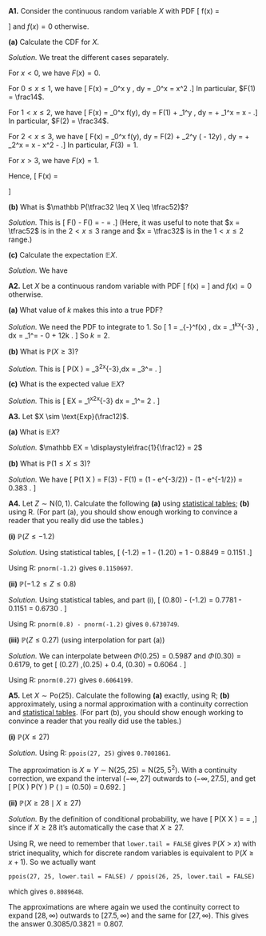 ::::: {.myq}
**A1.** Consider the continuous random variable $X$ with PDF
\[ f(x) = \begin{cases} \tfrac12x & \text{for $0 \leq x \leq 1$} \\ 
                        \tfrac12 & \text{for $1 < x \leq 2$} \\
                        \tfrac32 - \tfrac12x & \text{for $2 < x \leq 3$} \end{cases} \]
and $f(x) = 0$ otherwise.

:::: {.subq}
**(a)** Calculate the CDF for $X$.

::: {.myanswers data-latex=""}
*Solution.* We treat the different cases separately.

For $x < 0$, we have $F(x) = 0$.

For $0 \leq x \leq 1$, we have
\[ F(x) = \int_0^x \tfrac12 y \, \mathrm dy = \left[\tfrac14y^2\right]_0^x = \tfrac14 x^2 .\]
In particular, $F(1) = \frac14$.

For $1 < x \leq 2$, we have
\[ F(x) = \int_0^x f(y)\, \mathrm dy = F(1) + \int_1^y \tfrac12 \, \mathrm dy = \tfrac14 + \left[ \tfrac 12 y\right]_1^x = \tfrac12 x - \tfrac14 .\]
In particular, $F(2) = \frac34$.

For $2 < x \leq 3$, we have
\[ F(x) = \int_0^x f(y)\, \mathrm dy = F(2) + \int_2^y \left(\tfrac32 - \tfrac12y\right) \, \mathrm dy = \tfrac34 + \left[ \tfrac 32 y - \tfrac14 y^2\right]_2^x = \tfrac32 x - \tfrac14 x^2 - \tfrac 54 .\]
In particular, $F(3) = 1$.

For $x > 3$, we have $F(x) = 1$.

Hence,
\[ F(x) = \begin{cases}
0 & \text{for $x < 0$} \\
\tfrac14 x^2 & \text{for $0 \leq x \leq 1$} \\
\tfrac12 x - \tfrac14 & \text{for $1 < x \leq 2$} \\
\tfrac32 x - \tfrac14 x^2 - \tfrac 54 & \text{for $2 < x \leq 3$} \\
1 & \text{for $x > 3$.}
\end{cases}
\]
:::
::::

:::: {.subq}
**(b)** What is $\mathbb P(\tfrac32 \leq X \leq \tfrac52)$?

::: {.myanswers data-latex=""}
*Solution.* This is
\[ F\big(\tfrac52\big) - F\big(\tfrac32\big) = \tfrac{15}{16} - \tfrac12 = \tfrac{5}{16} .\]
(Here, it was useful to note that $x = \tfrac52$ is in the $2 < x \leq 3$ range and $x = \tfrac32$ is in the $1 < x \leq 2$ range.)
:::
::::

:::: {.subq}
**(c)** Calculate the expectation $\mathbb EX$.

::: {.myanswers data-latex=""}
*Solution.*
We have
\begin{align*}
\mathbb EX &= \int_{-\infty}^{\infty} x\,f(x)\, \mathrm dx \\
  &= \int_0^1 x\times\tfrac12x\, \mathrm dx + \int_1^2 x \times \tfrac12 \, \mathrm dx + \int_2^3 x \times \left(\tfrac32 - \tfrac12 x\right)\, \mathrm dx \\
  &= \left[\tfrac16 x^3 \right]_0^1 + \left[\tfrac14 x^2 \right]_1^2 + \left[\tfrac34 x^2 - \tfrac16 x^3 \right]_2^3 \\
  &= \tfrac16 - 0 + 1 - \tfrac14 + \tfrac94 - \tfrac53 \\
  &= \tfrac32 .
\end{align*}
:::
::::
:::::

::::: {.myq}
**A2.** Let $X$ be a continuous random variable with PDF
\[ f(x) = \frac{k}{x^3} \qquad \text{for $x \geq 1$} \]
and $f(x) = 0$ otherwise.

:::: {.subq}
**(a)** What value of $k$ makes this into a true PDF?

::: {.myanswers data-latex=""}
*Solution.* We need the PDF to integrate to 1. So
\[ 1 = \int_{-\infty}^\infty f(x) \, \mathrm dx = \int_1^\infty kx^{-3} \, \mathrm dx = \left[-\tfrac 12 kx^{-2}\right]_1^\infty = - 0 + \tfrac12k . \]
So $k = 2$.
:::
::::

:::: {.subq}
**(b)** What is $\mathbb P(X \geq 3)$?

::: {.myanswers data-latex=""}
*Solution.*  This is
\[ \mathbb P(X \geq 3) = \int_3^\infty 2x^{-3}\,\mathrm dx = \left[-x^{-2}\right]_3^\infty = \tfrac19 .  \]
:::
::::

:::: {.subq}
**(c)** What is the expected value $\mathbb EX$?

::: {.myanswers data-latex=""}
*Solution.* This is
\[ \mathbb EX = \int_1^\infty x\times 2x^{-3} \mathrm dx = \left[2x^{-1}\right]_1^\infty = 2 . \]
:::
::::
:::::

::::: {.myq}
**A3.** Let $X \sim \text{Exp}(\frac12)$.

:::: {.subq}
**(a)** What is $\mathbb EX$?

::: {.myanswers data-latex=""}
*Solution.* $\mathbb EX = \displaystyle\frac{1}{\frac12} = 2$
:::
::::

:::: {.subq}
**(b)** What is $\mathbb P(1 \leq X \leq 3)$?

::: {.myanswers data-latex=""}
*Solution.* We have
\[ \mathbb P(1 \leq X \leq 3) = F(3) - F(1) = (1 - \mathrm e^{-3/2}) - (1 - \mathrm e^{-1/2}) = 0.383 . \]
:::
::::
:::::

::::: {.myq}
**A4.** Let $Z \sim \mathrm{N}(0,1)$. Calculate the following **(a)** using [statistical tables](https://mpaldridge.github.io/math1710/stat-tab.pdf); **(b)** using R. (For part (a), you should show enough working to convince a reader that you really did use the tables.)

:::: {.subq}
**(i)** $\mathbb P(Z \leq -1.2)$

::: {.myanswers data-latex=""}
*Solution.* Using statistical tables,
\[ \Phi(-1.2) = 1 - \Phi(1.20) = 1 - 0.8849 = 0.1151 .\]

Using R: `pnorm(-1.2)` gives `0.1150697`.
:::
::::

::::  {.subq}
**(ii)** $\mathbb P(-1.2 \leq Z \leq 0.8)$

::: {.myanswers data-latex=""}
*Solution.* Using statistical tables, and part (i),
\[ \Phi(0.80) - \Phi(-1.2) = 0.7781 - 0.1151 = 0.6730 . \]

Using R: `pnorm(0.8) - pnorm(-1.2)` gives `0.6730749`.
:::
::::

:::: {.subq}
**(iii)** $\mathbb P(Z \leq 0.27)$ (using interpolation for part (a))

::: {.myanswers data-latex=""}
*Solution.* We can interpolate between $\Phi(0.25) = 0.5987$ and $\Phi(0.30) = 0.6179$, to get
\[ \Phi(0.27) \approx 0.6 \,\Phi(0.25) + 0.4\, \Phi(0.30) = 0.6064 . \]

Using R: `pnorm(0.27)` gives `0.6064199`.
:::
::::
:::::

::::: {.myq}
**A5.** Let $X \sim \mathrm{Po}(25)$. Calculate the following **(a)** exactly, using R; **(b)** approximately, using a normal approximation with a continuity correction and [statistical tables](https://mpaldridge.github.io/math1710/stat-tab.pdf). (For part (b), you should show enough working to convince a reader that you really did use the tables.)

:::: {.subq}
**(i)** $\mathbb P(X \leq 27)$

::: {.myanswers data-latex=""}
*Solution.*
Using R: `ppois(27, 25)` gives `0.7001861`.

The approximation is $X \approx Y \sim \mathrm N(25, 25) = \mathrm{N}(25, 5^2)$. With a continuity correction, we expand the interval $(-\infty,27]$ outwards to $(-\infty, 27.5]$, and get
\[ \mathbb P(X \leq 27) \approx \mathbb P(Y \leq 27.5) \approx \mathbb P \left(\frac{Y - 25}{5} \leq \frac{27.5 - 25}{5}\right) = \Phi(0.50) = 0.692. \]
:::
::::

::::  {.subq}
**(ii)** $\mathbb P(X \geq 28 \mid X \geq 27)$

::: {.myanswers data-latex=""}
*Solution.*
By the definition of conditional probability, we have
\[ \mathbb P(X \geq 28 \mid X \geq 27) =  \frac{\mathbb P(X \geq 28 \text{ and } X \geq 27)}{\mathbb P(X \geq 27)} = \frac{\mathbb P(X \geq 28)}{\mathbb P(X \geq 27)} ,\]
since if $X \geq 28$ it's automatically the case that $X \geq 27$.

Using R, we need to remember that `lower.tail = FALSE` gives $\mathbb P(X > x)$ with strict inequality, which for discrete random variables is equivalent to $\mathbb P(X \geq x +1)$. So we actually want

`ppois(27, 25, lower.tail = FALSE) / ppois(26, 25, lower.tail = FALSE)`

which gives `0.8089648`.

The approximations are
\begin{align*}
\mathbb P(Z \geq 28) &\approx \mathbb P(Y \geq 27.5) = 1 - \Phi(0.50) = 0.3085 \\
\mathbb P(Z \geq 27) &\approx \mathbb P(Y \geq 26.5) = 1 - \Phi(0.30) = 0.3821 ,
\end{align*}
where again we used the continuity correct to expand $[28,\infty)$ outwards to $[27.5,\infty)$ and the same for $[27,\infty)$. This
gives the answer $0.3085/0.3821 = 0.807$.
:::
::::
:::::
